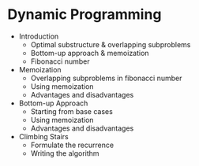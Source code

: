 # Dynamic Programming

- Introduction
  - Optimal substructure & overlapping subproblems
  - Bottom-up approach & memoization
  - Fibonacci number
- Memoization
  - Overlapping subproblems in fibonacci number
  - Using memoization
  - Advantages and disadvantages
- Bottom-up Approach
  - Starting from base cases
  - Using memoization
  - Advantages and disadvantages
- Climbing Stairs
  - Formulate the recurrence
  - Writing the algorithm